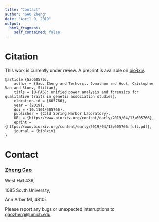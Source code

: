 ```yaml
---
title: "Contact"
author: "GAO Zheng"
date: "April 9, 2019"
output:
  html_fragment:
    self_contained: false
---
```


# Citation

This work is currently under review.
A preprint is available on [bioRxiv](https://www.biorxiv.org/content/early/2019/04/13/605766){target="_blank"}.

```
@article {Gao605766,
	author = {Gao, Zheng and Terhorst, Jonathan and Hout, Cristopher Van and Stoev, Stilian},
	title = {U-PASS: unified power analysis and forensics for qualitative traits in genetic association studies},
	elocation-id = {605766},
	year = {2019},
	doi = {10.1101/605766},
	publisher = {Cold Spring Harbor Laboratory},
	URL = {https://www.biorxiv.org/content/early/2019/04/13/605766},
	eprint = {https://www.biorxiv.org/content/early/2019/04/13/605766.full.pdf},
	journal = {bioRxiv}
}
```

# Contact

### [Zheng Gao](http://www-personal.umich.edu/~gaozheng/){target="_blank"}

West Hall 436, 

1085 South University, 

Ann Arbor MI, 48105

Please report any bugs or unexpected interruptions to <gaozheng@umich.edu>.

